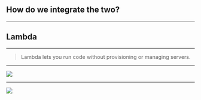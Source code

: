 
<Section>

# How do we integrate the two?

</Section>

---

<Section>

# Lambda

</Section>

---

<Section>

> Lambda lets you run code without provisioning or managing servers.

</Section>

---

<Image src="https://media.giphy.com/media/a5viI92PAF89q/giphy.gif" />

---

<a href="https://gist.github.com/JakePartusch/38c0e2afb183b64716938bddb99bccbd">
  <img src={require("file-loader!../assets/lexLambda.svg")} />
</a>

